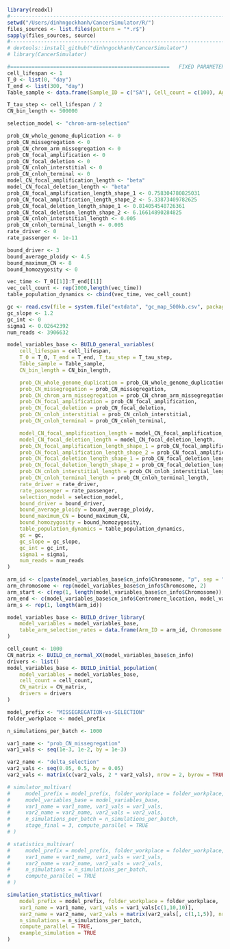 ```r
library(readxl)
#-----------------------------------------------------------------------
setwd("/Users/dinhngockhanh/CancerSimulator/R/")
files_sources <- list.files(pattern = "*.r$")
sapply(files_sources, source)
#-----------------------------------------------------------------------
# devtools::install_github("dinhngockhanh/CancerSimulator")
# library(CancerSimulator)
```



```r
#====================================================   FIXED PARAMETERS
cell_lifespan <- 1
T_0 <- list(0, "day")
T_end <- list(300, "day")
Table_sample <- data.frame(Sample_ID = c("SA"), Cell_count = c(100), Age_sample = c(T_end[[1]]))

T_tau_step <- cell_lifespan / 2
CN_bin_length <- 500000

selection_model <- "chrom-arm-selection"

prob_CN_whole_genome_duplication <- 0
prob_CN_missegregation <- 0
prob_CN_chrom_arm_missegregation <- 0
prob_CN_focal_amplification <- 0
prob_CN_focal_deletion <- 0
prob_CN_cnloh_interstitial <- 0
prob_CN_cnloh_terminal <- 0
model_CN_focal_amplification_length <- "beta"
model_CN_focal_deletion_length <- "beta"
prob_CN_focal_amplification_length_shape_1 <- 0.758304780825031
prob_CN_focal_amplification_length_shape_2 <- 5.33873409782625
prob_CN_focal_deletion_length_shape_1 <- 0.814054548726361
prob_CN_focal_deletion_length_shape_2 <- 6.16614890284825
prob_CN_cnloh_interstitial_length <- 0.005
prob_CN_cnloh_terminal_length <- 0.005
rate_driver <- 0
rate_passenger <- 1e-11

bound_driver <- 3
bound_average_ploidy <- 4.5
bound_maximum_CN <- 8
bound_homozygosity <- 0

vec_time <- T_0[[1]]:T_end[[1]]
vec_cell_count <- rep(1000,length(vec_time))
table_population_dynamics <- cbind(vec_time, vec_cell_count)

gc <- read.csv(file = system.file("extdata", "gc_map_500kb.csv", package = "CancerSimulator"))
gc_slope <- 1.2
gc_int <- 0
sigma1 <- 0.02642392
num_reads <- 3906632

model_variables_base <- BUILD_general_variables(
    cell_lifespan = cell_lifespan,
    T_0 = T_0, T_end = T_end, T_tau_step = T_tau_step,
    Table_sample = Table_sample,
    CN_bin_length = CN_bin_length,

    prob_CN_whole_genome_duplication = prob_CN_whole_genome_duplication,
    prob_CN_missegregation = prob_CN_missegregation,
    prob_CN_chrom_arm_missegregation = prob_CN_chrom_arm_missegregation,
    prob_CN_focal_amplification = prob_CN_focal_amplification,
    prob_CN_focal_deletion = prob_CN_focal_deletion,
    prob_CN_cnloh_interstitial = prob_CN_cnloh_interstitial,
    prob_CN_cnloh_terminal = prob_CN_cnloh_terminal,

    model_CN_focal_amplification_length = model_CN_focal_amplification_length,
    model_CN_focal_deletion_length = model_CN_focal_deletion_length,
    prob_CN_focal_amplification_length_shape_1 = prob_CN_focal_amplification_length_shape_1,
    prob_CN_focal_amplification_length_shape_2 = prob_CN_focal_amplification_length_shape_2,
    prob_CN_focal_deletion_length_shape_1 = prob_CN_focal_deletion_length_shape_1,
    prob_CN_focal_deletion_length_shape_2 = prob_CN_focal_deletion_length_shape_2,
    prob_CN_cnloh_interstitial_length = prob_CN_cnloh_interstitial_length,
    prob_CN_cnloh_terminal_length = prob_CN_cnloh_terminal_length,
    rate_driver = rate_driver,
    rate_passenger = rate_passenger,
    selection_model = selection_model,
    bound_driver = bound_driver,
    bound_average_ploidy = bound_average_ploidy,
    bound_maximum_CN = bound_maximum_CN,
    bound_homozygosity = bound_homozygosity,
    table_population_dynamics = table_population_dynamics,
    gc = gc,
    gc_slope = gc_slope,
    gc_int = gc_int,
    sigma1 = sigma1,
    num_reads = num_reads
)

arm_id <- c(paste(model_variables_base$cn_info$Chromosome, "p", sep = ""), paste(model_variables_base$cn_info$Chromosome, "q", sep = ""))
arm_chromosome <- rep(model_variables_base$cn_info$Chromosome, 2)
arm_start <- c(rep(1, length(model_variables_base$cn_info$Chromosome)), model_variables_base$cn_info$Centromere_location + 1)
arm_end <- c(model_variables_base$cn_info$Centromere_location, model_variables_base$cn_info$Bin_count)
arm_s <- rep(1, length(arm_id))

model_variables_base <- BUILD_driver_library(
    model_variables = model_variables_base,
    table_arm_selection_rates = data.frame(Arm_ID = arm_id, Chromosome = arm_chromosome, Bin_start = arm_start, Bin_end = arm_end, s_rate = arm_s)
)

cell_count <- 1000
CN_matrix <- BUILD_cn_normal_XX(model_variables_base$cn_info)
drivers <- list()
model_variables_base <- BUILD_initial_population(
    model_variables = model_variables_base,
    cell_count = cell_count,
    CN_matrix = CN_matrix,
    drivers = drivers
)

model_prefix <- "MISSEGREGATION-vs-SELECTION"
folder_workplace <- model_prefix
```



```r
n_simulations_per_batch <- 1000

var1_name <- "prob_CN_missegregation"
var1_vals <- seq(1e-3, 1e-2, by = 1e-3)

var2_name <- "delta_selection"
var2_vals <- seq(0.05, 0.5, by = 0.05)
var2_vals <- matrix(c(var2_vals, 2 * var2_vals), nrow = 2, byrow = TRUE)
```

```r
# simulator_multivar(
#     model_prefix = model_prefix, folder_workplace = folder_workplace,
#     model_variables_base = model_variables_base,
#     var1_name = var1_name, var1_vals = var1_vals,
#     var2_name = var2_name, var2_vals = var2_vals,
#     n_simulations_per_batch = n_simulations_per_batch,
#     stage_final = 3, compute_parallel = TRUE
# )
```

```r
# statistics_multivar(
#     model_prefix = model_prefix, folder_workplace = folder_workplace,
#     var1_name = var1_name, var1_vals = var1_vals,
#     var2_name = var2_name, var2_vals = var2_vals,
#     n_simulations = n_simulations_per_batch,
#     compute_parallel = TRUE
# )
```

```r
simulation_statistics_multivar(
    model_prefix = model_prefix, folder_workplace = folder_workplace,
    var1_name = var1_name, var1_vals = var1_vals[c(1,10,10)],
    var2_name = var2_name, var2_vals = matrix(var2_vals[, c(1,1,5)], nrow = 2),
    n_simulations = n_simulations_per_batch,
    compute_parallel = TRUE,
    example_simulation = TRUE
)
```



```r
```

